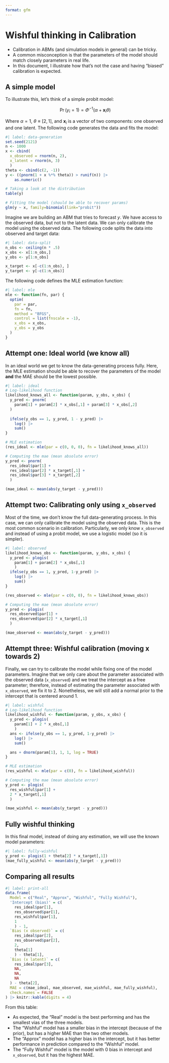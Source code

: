 ```yaml
---
format: gfm
---
```


# Wishful thinking in Calibration

- Calibration in ABMs (and simulation models in general) can be tricky.
- A common misconception is that the parameters of the model should match closely parameters in real life.
- In this document, I illustrate how that's not the case and having "biased" calibration is expected.

## A simple model

To illustrate this, let's think of a simple probit model:

$$
\Pr(y_i = 1) = \Phi^{-1}\left(\alpha + \mathbf{x}_i\theta\right)
$$

Where $\alpha = 1$, $\theta \equiv [2, 1]$, and $\mathbf{x}_i$ is a vector of two components: one observed and one latent. The following code generates the data and fits the model: 

```r
#| label: data-generation
set.seed(2121)
n <- 1000
x <- cbind(
  x_observed = rnorm(n, 2),
  x_latent = rnorm(n, 3)
  )
theta <- cbind(c(2, -1))
y <- ((pnorm(1 + x %*% theta)) > runif(n)) |>
    as.numeric()

# Taking a look at the distribution
table(y)

# Fitting the model (should be able to recover params)
glm(y ~ x, family=binomial(link="probit"))
```

Imagine we are building an ABM that tries to forecast $y$. We have access to the observed data, but not to the latent data. We can only calibrate the model using the observed data. The following code splits the data into observed and target data:

```r
#| label: data-split
n_obs <- ceiling(n * .5)
x_obs <- x[1:n_obs,]
y_obs <- y[1:n_obs]

x_target <- x[-c(1:n_obs), ]
y_target <- y[-c(1:n_obs)]
```

The following code defines the MLE estimation function:

```r
#| label: mle
mle <- function(fn, par) {
  optim(
    par = par, 
    fn = fn,
    method = "BFGS",
    control = list(fnscale = -1),
    x_obs = x_obs,
    y_obs = y_obs 
  )
}
```

## Attempt one: Ideal world (we know all)

In an ideal world we get to know the data-generating process fully. Here, the MLE estimation should be able to recover the parameters of the model **and** the MAE should be the lowest possible.

```r
#| label: ideal
# Log-likelihood function
likelihood_knows_all <- function(param, y_obs, x_obs) {
  y_pred <- pnorm(
    param[1] + param[2] * x_obs[,1] + param[3] * x_obs[,2]
  )
  
  ifelse(y_obs == 1, y_pred, 1 - y_pred) |>
    log() |>
    sum()
}

# MLE estimation
(res_ideal <- mle(par = c(0, 0, 0), fn = likelihood_knows_all))

# Computing the mae (mean absolute error)
y_pred <- pnorm(
  res_ideal$par[1] +
  res_ideal$par[2] * x_target[,1] +
  res_ideal$par[3] * x_target[,2]
  )

(mae_ideal <- mean(abs(y_target - y_pred)))
```

## Attempt two: Calibrating only using `x_observed`

Most of the time, we don't know the full data-generating process. In this case, we can only calibrate the model using the observed data. This is the most common scenario in calibration. Particularly, we only know `x_observed` and instead of using a probit model, we use a logistic model (so it is simpler).

```r
#| label: observed
likelihood_knows_obs <- function(param, y_obs, x_obs) {
  y_pred <- plogis(
    param[1] + param[2] * x_obs[,1]
    )
  ifelse(y_obs == 1, y_pred, 1-y_pred) |>
    log() |>
    sum()
}
```

```r
(res_observed <- mle(par = c(0, 0), fn = likelihood_knows_obs))

# Computing the mae (mean absolute error)
y_pred <- plogis(
  res_observed$par[1] +
  res_observed$par[2] * x_target[,1]
  )

(mae_observed <- mean(abs(y_target - y_pred)))
```

## Attempt three: Wishful calibration (moving x towards 2)

Finally, we can try to calibrate the model while fixing one of the model parameters. Imagine that we only care about the parameter associated with the observed data (`x_observed`) and we treat the intercept as a free parameter; therefore, instead of estimating the parameter associated with `x_observed`, we fix it to 2. Nonetheless, we will still add a normal prior to the intercept that is centered around 1.

```r
#| label: wishful
# Log-likelihood function
likelihood_wishful <- function(param, y_obs, x_obs) {
  y_pred <- plogis(
    param[1] + 2 * x_obs[,1]
    )
  ans <- ifelse(y_obs == 1, y_pred, 1-y_pred) |>
    log() |>
    sum()

  ans + dnorm(param[1], 1, 1, log = TRUE)
}

# MLE estimation
(res_wishful <- mle(par = c(0), fn = likelihood_wishful))

# Computing the mae (mean absolute error)
y_pred <- plogis(
  res_wishful$par[1] +
  2 * x_target[,1]
  )

(mae_wishful <- mean(abs(y_target - y_pred)))
```

## Fully wishful thinking

In this final model, instead of doing any estimation, we will use the known model parameters:

```r
#| label: fully-wishful
y_pred <- plogis(1 + theta[2] * x_target[,1])
(mae_fully_wishful <- mean(abs(y_target - y_pred)))
```

## Comparing all results

```r
#| label: print-all
data.frame(
  Model = c("Real", "Approx", "Wishful", "Fully Wishful"),
  'Intercept (bias)' = c(
    res_ideal$par[1],
    res_observed$par[1],
    res_wishful$par[1],
    1
    ) - 1,
  `Bias (x observed)` = c(
    res_ideal$par[2],
    res_observed$par[2],
    2,
    theta[1]
    ) - theta[1],
  `Bias (x latent)` = c(
    res_ideal$par[3],
    NA,
    NA,
    NA
  ) - theta[2],
  MAE = c(mae_ideal, mae_observed, mae_wishful, mae_fully_wishful),
  check.names = FALSE
) |> knitr::kable(digits = 4)
```

From this table:

- As expected, the "Real" model is the best performing and has the smallest vias of the three models.
- The "Wishful" model has a smaller bias in the intercept (because of the prior), but has a higher MAE than the two other models.
- The "Approx" model has a higher bias in the intercept, but it has better performance in prediction compared to the "Wishful" model.
- The "Fully Wishful" model is the model with 0 bias in intercept and `x_observed`, but it has the highest MAE.